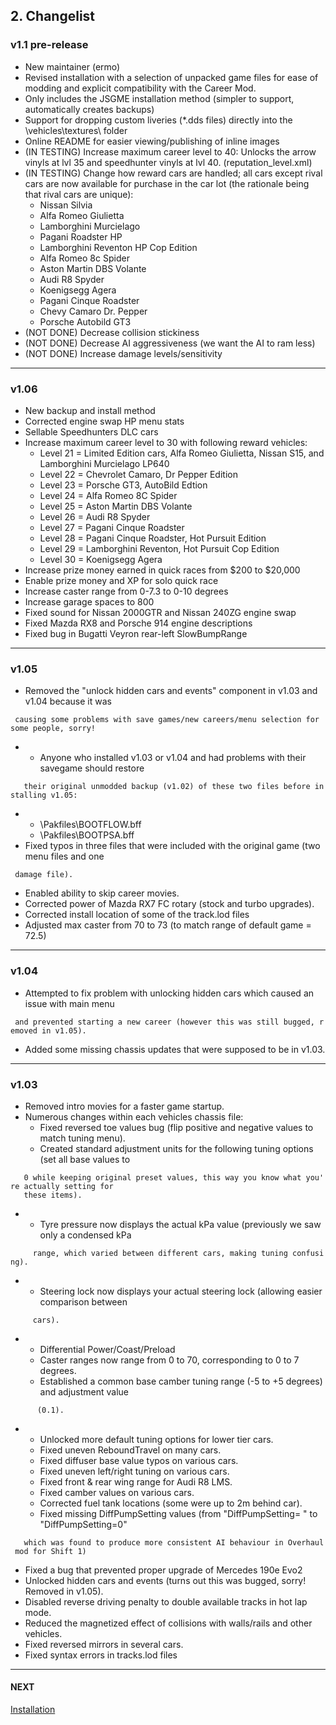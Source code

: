 == 2. Changelist ==

=== v1.1 pre-release ===

* New maintainer (ermo)
* Revised installation with a selection of unpacked game files for ease of modding and explicit compatibility with the Career Mod.
* Only includes the JSGME installation method (simpler to support, automatically creates backups)
* Support for dropping custom liveries (*.dds files) directly into the \vehicles\textures\ folder
* Online README for easier viewing/publishing of inline images 
* (IN TESTING) Increase maximum career level to 40: Unlocks the arrow vinyls at lvl 35 and speedhunter vinyls at lvl 40. (reputation_level.xml)
* (IN TESTING) Change how reward cars are handled; all cars except rival cars are now available for purchase in the car lot (the rationale being that rival cars are unique):
**  Nissan Silvia
**  Alfa Romeo Giulietta
**  Lamborghini Murcielago
**  Pagani Roadster HP
**  Lamborghini Reventon HP Cop Edition
**  Alfa Romeo 8c Spider
**  Aston Martin DBS Volante
**  Audi R8 Spyder
**  Koenigsegg Agera
**  Pagani Cinque Roadster
**  Chevy Camaro Dr. Pepper
**  Porsche Autobild GT3
* (NOT DONE) Decrease collision stickiness
* (NOT DONE) Decrease AI aggressiveness (we want the AI to ram less)
* (NOT DONE) Increase damage levels/sensitivity
----

=== v1.06 ===

* New backup and install method
* Corrected engine swap HP menu stats
* Sellable Speedhunters DLC cars
* Increase maximum career level to 30 with following reward vehicles:
**  Level 21 = Limited Edition cars, Alfa Romeo Giulietta, Nissan S15, and Lamborghini Murcielago LP640
**  Level 22 = Chevrolet Camaro, Dr Pepper Edition
**  Level 23 = Porsche GT3, AutoBild Edtion
**  Level 24 = Alfa Romeo 8C Spider
**  Level 25 = Aston Martin DBS Volante
**  Level 26 = Audi R8 Spyder
**  Level 27 = Pagani Cinque Roadster
**  Level 28 = Pagani Cinque Roadster, Hot Pursuit Edition
**  Level 29 = Lamborghini Reventon, Hot Pursuit Cop Edition
**  Level 30 = Koenigsegg Agera
* Increase prize money earned in quick races from $200 to $20,000
* Enable prize money and XP for solo quick race
* Increase caster range from 0-7.3 to 0-10 degrees
* Increase garage spaces to 800
* Fixed sound for Nissan 2000GTR and Nissan 240ZG engine swap
* Fixed Mazda RX8 and Porsche 914 engine descriptions
* Fixed bug in Bugatti Veyron rear-left SlowBumpRange
----

=== v1.05 ===

* Removed the "unlock hidden cars and events" component in v1.03 and v1.04 because it was 
  causing some problems with save games/new careers/menu selection for some people, sorry!
**  Anyone who installed v1.03 or v1.04 and had problems with their savegame should restore
    their original unmodded backup (v1.02) of these two files before installing v1.05:
***   \Pakfiles\BOOTFLOW.bff
***   \Pakfiles\BOOTPSA.bff
* Fixed typos in three files that were included with the original game (two menu files and one
  damage file).
* Enabled ability to skip career movies.
* Corrected power of Mazda RX7 FC rotary (stock and turbo upgrades).
* Corrected install location of some of the track.lod files
* Adjusted max caster from 70 to 73 (to match range of default game = 72.5)
----

=== v1.04 ===

* Attempted to fix problem with unlocking hidden cars which caused an issue with main menu
  and prevented starting a new career (however this was still bugged, removed in v1.05).
* Added some missing chassis updates that were supposed to be in v1.03.
----

=== v1.03 ===

* Removed intro movies for a faster game startup.
* Numerous changes within each vehicles chassis file:
**  Fixed reversed toe values bug (flip positive and negative values to match tuning menu).
**  Created standard adjustment units for the following tuning options (set all base values to
    0 while keeping original preset values, this way you know what you're actually setting for
    these items).
***   Tyre pressure now displays the actual kPa value (previously we saw only a condensed kPa
      range, which varied between different cars, making tuning confusing).
***   Steering lock now displays your actual steering lock (allowing easier comparison between
      cars).
***   Differential Power/Coast/Preload
***   Caster ranges now range from 0 to 70, corresponding to 0 to 7 degrees.
***   Established a common base camber tuning range (-5 to +5 degrees) and adjustment value
       (0.1).
**  Unlocked more default tuning options for lower tier cars.
**  Fixed uneven ReboundTravel on many cars.
**  Fixed diffuser base value typos on various cars.
**  Fixed uneven left/right tuning on various cars.
**  Fixed front & rear wing range for Audi R8 LMS.
**  Fixed camber values on various cars.
**  Corrected fuel tank locations (some were up to 2m behind car).
**  Fixed missing DiffPumpSetting values (from "DiffPumpSetting= " to "DiffPumpSetting=0"
    which was found to produce more consistent AI behaviour in Overhaul mod for Shift 1)
* Fixed a bug that prevented proper upgrade of Mercedes 190e Evo2
* Unlocked hidden cars and events (turns out this was bugged, sorry! Removed in v1.05).
* Disabled reverse driving penalty to double available tracks in hot lap mode.
* Reduced the magnetized effect of collisions with walls/rails and other vehicles.
* Fixed reversed mirrors in several cars.
* Fixed syntax errors in tracks.lod files
----

==== NEXT ====
[[Installation]]